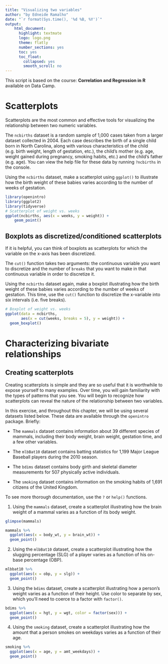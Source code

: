 ```yaml
---
title: "Visualizing two variables"
author: "by Edneide Ramalho"
date: "`r format(Sys.time(), '%d %B, %Y')`"
output: 
    html_document:
      highlight: textmate
      logo: logo.png
      theme: flatly
      number_sections: yes
      toc: yes
      toc_float:
        collapsed: yes
        smooth_scroll: no
---
```


This script is based on the course: **Correlation and Regression in R** available on Data Camp.

# Scatterplots

Scatterplots are the most common and effective tools for visualizing the relationship between two numeric variables.

The `ncbirths` dataset is a random sample of 1,000 cases taken from a larger dataset collected in 2004. Each case describes the birth of a single child born in North Carolina, along with various characteristics of the child (e.g. birth weight, length of gestation, etc.), the child's mother (e.g. age, weight gained during pregnancy, smoking habits, etc.) and the child's father (e.g. age). You can view the help file for these data by running `?ncbirths` in the console.

Using the `ncbirths` dataset, make a scatterplot using `ggplot()` to illustrate how the birth weight of these babies varies according to the number of weeks of gestation.

```r
library(openintro)
library(ggplot2)
library(tidyverse)
# Scatterplot of weight vs. weeks
ggplot(ncbirths, aes(x = weeks, y = weight)) +
    geom_point()
```

## **Boxplots as discretized/conditioned scatterplots**

If it is helpful, you can think of boxplots as scatterplots for which the variable on the x-axis has been discretized.

The `cut()` function takes two arguments: the continuous variable you want to discretize and the number of `breaks` that you want to make in that continuous variable in order to discretize it.

Using the `ncbirths` dataset again, make a boxplot illustrating how the birth weight of these babies varies according to the number of weeks of gestation. This time, use the `cut()` function to discretize the x-variable into six intervals (i.e. five breaks).

```r
# Boxplot of weight vs. weeks
ggplot(data = ncbirths, 
       aes(x = cut(weeks, breaks = 5), y = weight)) + 
  geom_boxplot()
```

# Characterizing bivariate relationships

## **Creating scatterplots**

Creating scatterplots is simple and they are so useful that it is worthwhile to expose yourself to many examples. Over time, you will gain familiarity with the types of patterns that you see. You will begin to recognize how scatterplots can reveal the nature of the relationship between two variables.

In this exercise, and throughout this chapter, we will be using several datasets listed below. These data are available through the `openintro` package. Briefly:

-   The `mammals` dataset contains information about 39 different species of mammals, including their body weight, brain weight, gestation time, and a few other variables.

-   The `mlbBat10` dataset contains batting statistics for 1,199 Major League Baseball players during the 2010 season.

-   The `bdims` dataset contains body girth and skeletal diameter measurements for 507 physically active individuals.

-   The `smoking` dataset contains information on the smoking habits of 1,691 citizens of the United Kingdom.

To see more thorough documentation, use the `?` or `help()` functions.\

1.  Using the `mammals` dataset, create a scatterplot illustrating how the brain weight of a mammal varies as a function of its body weight.

```r
glimpse(mammals)
```

```r
mammals %>% 
  ggplot(aes(x = body_wt, y = brain_wt)) +
  geom_point()
```

2.  Using the `mlbBat10` dataset, create a scatterplot illustrating how the slugging percentage (SLG) of a player varies as a function of his on-base percentage (OBP).

```r
mlbbat10 %>% 
  ggplot(aes(x = obp, y = slg)) +
  geom_point()

```

3.  Using the `bdims` dataset, create a scatterplot illustrating how a person's weight varies as a function of their height. Use color to separate by sex, which you'll need to coerce to a factor with `factor()`.

```r
bdims %>% 
  ggplot(aes(x = hgt, y = wgt, color = factor(sex))) +
  geom_point()
```

4.  Using the `smoking` dataset, create a scatterplot illustrating how the amount that a person smokes on weekdays varies as a function of their age.

```r
smoking %>% 
  ggplot(aes(x = age, y = amt_weekdays)) +
  geom_point()
```
